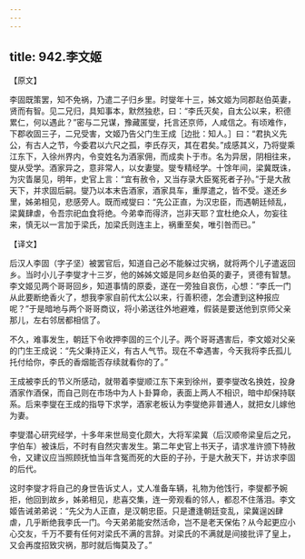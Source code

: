 ```yaml
---
---
---
```

title: 942.李文姬
---



【原文】

李固既策罢，知不免祸，乃遣二子归乡里。时燮年十三，姊文姬为同郡赵伯英妻，贤而有智。见二兄归，具知事本，默然独悲，曰：“李氏灭矣，自太公以来，积德累仁，何以遇此？”密与二兄谋，豫藏匿燮，托言还京师，人咸信之。有顷难作，下郡收固三子，二兄受害，文姬乃告父门生王成［边批：知人。］曰：“君执义先公，有古人之节，今委君以六尺之孤，李氏存灭，其在君矣。”成感其义，乃将燮乘江东下，入徐州界内，令变姓名为酒家佣，而成卖卜于市。名为异居，阴相往来，燮从受学。酒家异之，意非常人，以女妻燮。燮专精经学。十馀年间，梁冀既诛，为灾眚屡见，明年，史官上言：“宜有赦令，又当存录大臣冤死者子孙。”于是大赦天下，并求固后嗣。燮乃以本末告酒家，酒家具车，重厚遣之，皆不受。遂还乡里，姊弟相见，悲感旁人。既而戒燮曰：“先公正直，为汉忠臣，而遇朝廷倾乱，梁冀肆虐，令吾宗祀血食将绝。今弟幸而得济，岂非天耶？宜杜绝众人，勿妄往来，慎无以一言加于梁氏，加梁氏则连主上，祸重至矣，唯引咎而已。”

【译文】

后汉人李固（字子坚）被罢官后，知道自己必不能躲过灾祸，就将两个儿子遣返回乡。当时小儿子李燮才十三岁，他的姊姊文姬是同乡赵伯英的妻子，贤德有智慧。李文姬见两个哥哥回乡，知道事情的原委，遂在一旁独自哀伤，心想：“李氏一门从此要断绝香火了，想我李家自前代太公以来，行善积德，怎会遭到这种报应呢？”于是暗地与两个哥哥商议，将小弟送往外地避难，假装是要送他到京师父亲那儿，左右邻居都相信了。

不久，难事发生，朝廷下令收押李固的三个儿子。两个哥哥遇害后，李文姬对父亲的门生王成说：“先父秉持正义，有古人气节。现在不幸遇害，今天我将李氏孤儿托付给你，李氏的香烟能否存续就看你的了。”

王成被李氏的节义所感动，就带着李燮顺江东下来到徐州，要李燮改名换姓，投身酒家作酒保，而自己则在市场中为人卜卦算命，表面上两人不相识，暗中却保持联系。后来李燮在王成的指导下求学，酒家老板认为李燮绝非普通人，就把女儿嫁他为妻。

李燮潜心研究经学，十多年来世局变化颇大，大将军梁冀（后汉顺帝梁皇后之兄，字伯车）被诛后，不时有自然灾害发生。第二年史官上书天子，请求准许颁下特赦令，又建议应当照顾抚恤当年含冤而死的大臣的子孙，于是大赦天下，并访求李固的后代。

这时李燮才将自己的身世告诉丈人，丈人准备车辆，礼物为他饯行，李燮都予婉拒，他回到故乡，姊弟相见，悲喜交集，连一旁观看的邻人，都忍不住落泪。李文姬告诫弟弟说：“先父为人正直，是汉朝忠臣。只是遭逢朝廷变乱，梁冀逞凶肆虐，几乎断绝我李氏一门。今天弟弟能安然活命，岂不是老天保佑？从今起更应小心交友，千万不要有任何对梁氏不满的言辞。对梁氏的不满就是间接批评了皇上，又会再度招致灾祸，那时就后悔莫及了。”